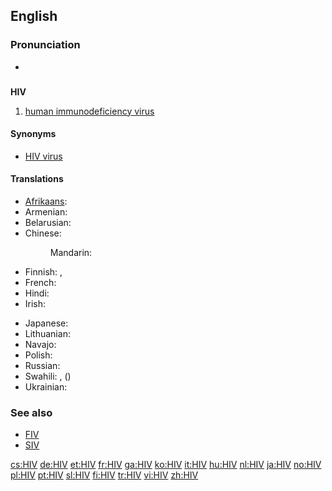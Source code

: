 {{also|hiv}}
==English==

===Pronunciation===
* {{a|US}} {{IPA|/ˌeɪtʃ.aɪˈvi/}}

==={{initialism}}===
'''HIV'''

# {{virology}} [[human immunodeficiency virus]]

====Synonyms====
* [[HIV virus]] {{qualifier|[[pleonastic]]}}

====Translations====
{{trans-top|human immunodeficiency virus}}
* [[Afrikaans]]: {{t|af|MIV|xs=Afrikaans}}
* Armenian: {{t-|hy|ՄԻԱՎ|tr=MIAV}}
* Belarusian: {{t|be|ВІЧ|tr=VIČ|xs=Belarusian}}
* Chinese:
*: Mandarin: {{t|cmn|艾滋病毒|tr=ài zī bìng dú|sc=Hani}}
* Finnish: {{t|fi|HI-virus}}, {{t+|fi|HIV}}
* French: {{t|fr|VIH}}
* Hindi: {{t|hi|एचआईवी|tr=ēca'ā'īvī|xs=Hindi}}
* Irish: {{t|ga|VEID|xs=Irish}}
{{trans-mid}}
* Japanese: {{t|ja|HIV感染|tr=HIV-kansen}}
* Lithuanian: {{t|lt|ŽIV|xs=Lithuanian}}
* Navajo: {{tø|nv|asdzáá algaanii bideezla' ba'álííl ajił}}
* Polish: {{t+|pl|HIV|sc=Cyrl}}
* Russian: {{t+|ru|ВИЧ|m|tr=VIČ}}
* Swahili: {{t|sw|VVU|xs=Swahili}}, {{t|sw|virus vinavyosababisha|xs=Swahili}} ({{t|sw|UKIMWI|xs=Swahili}})
* Ukrainian: {{t|uk|ВІЛ|tr=VIL|xs=Ukrainian}}
{{trans-bottom}}

===See also===
* [[FIV]]
* [[SIV]]

[[cs:HIV]]
[[de:HIV]]
[[et:HIV]]
[[fr:HIV]]
[[ga:HIV]]
[[ko:HIV]]
[[it:HIV]]
[[hu:HIV]]
[[nl:HIV]]
[[ja:HIV]]
[[no:HIV]]
[[pl:HIV]]
[[pt:HIV]]
[[sl:HIV]]
[[fi:HIV]]
[[tr:HIV]]
[[vi:HIV]]
[[zh:HIV]]